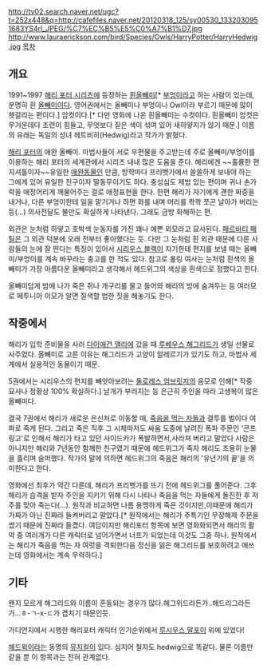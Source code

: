 http://tv02.search.naver.net/ugc?t=252x448&q=http://cafefiles.naver.net/20120318_125/sy00530_1332030951683YS4rI_JPEG/%C7%EC%B5%E5%C0%A7%B1%D7.jpg
http://www.lauraerickson.com/bird/Species/Owls/HarryPotter/HarryHedwig.jpg
[[목차]]
== 개요 ==
1991~1997
[[해리 포터 시리즈]]에 등장하는 [[흰올빼미]][* [[부엉이]]라고 하는 사람이 있는데, 분명히 흰 [[올빼미]]이다. 영어권에서는 올빼미나 부엉이나 Owl이라 부르기 때문에 많이 헷갈리는 편이다.] 암컷이다.[* 다만 영화에 나온 흰올빼미는 수컷이다. 흰올빼미 암컷은 무거운데다 조련이 힘들고, 무엇보다 짙은 색이 섞여 있어 새하얗지가 않기 때문.] 이름의 유래는 독일의 성녀 헤트비히(Hedwig)라고 작가가 밝혔다.

[[해리 포터]]의 애완 올빼미. 마법사들이 서로 우편물을 주고받는데 주로 올빼미/부엉이를 이용하는 해리 포터의 세계관에서 시리즈 내내 많은 도움을 준다. 해리에겐 ~~훌륭한 편지셔틀이자~~유일한 [[애완동물]]인 만큼, 방학마다 프리벳가에서 쓸쓸하게 보내야 하는 그에게 있어 유일한 친구이자 말동무이기도 하다. 충성심도 제법 있는 편이며 귀나 손가락을 애정어리게 깨물어주는 걸로 애정표현을 한다. 한편 해리가 자기에게 괜한 짜증을 내거나, 다른 부엉이한테 일을 맡기거나 하면 화를 내며 머리를 콱콱 쪼곤 날아가 버리는 등(...) 의사전달도 불만도 확실하게 나타낸다. 그래도 금방 화해하는 편.

외관은 눈처럼 하얗고 호박색 눈동자를 가진 꽤나 예쁜 외모라고 묘사된다. [[패르바티 패틸]]은 그 외관 덕분에 오래 전부터 좋아했다는 듯. 다만 그 눈처럼 흰 외관 때문에 다른 사람들의 눈에 잘 띈다는 특징이 있어서 [[시리우스 블랙]]이 자기한테 편지를 보낼 때는 올빼미/부엉이를 계속 바꾸라는 충고를 한 적도 있다. 참고로 롤링 여사는 눈처럼 흰색의 올빼미가 가장 아름다운 올빼미라고 생각해서 헤드위그의 색상을 흰색으로 정했다고 한다.

올빼미답게 밤에 나가 죽은 쥐나 개구리를 물고 들어와 해리의 방에 숨겨두는 등 여러모로 페투니아 이모가 알면 질색할 법한 짓을 해놓기도 한다.

== 작중에서 ==
해리가 입학 준비물을 사러 [[다이애건 앨리]]에 갔을 때 [[루베우스 해그리드]]가 생일 선물로 사주었다. 올빼미로 고른 이유는 해그리드가 고양이 알레르기가 있기도 하고, 마법사 세계에서 실용적인 동물이기 때문.

5권에서는 시리우스의 편지를 빼앗아보려는 [[돌로레스 엄브릿지]]의 음모로 인해[* 작중 묘사나 정황상 100% 확실하다.] 날개가 부러지는 등 은근히 주인을 따라 고생복이 많은 올빼미다.

결국 7권에서 해리가 새로운 은신처로 이동할 때, [[죽음을 먹는 자]]들과 결투를 벌이다 여파로 죽게 된다.
그리고 죽은 직후 그 시체마저도 싸움 도중에 날려진 폭파 주문인 '콘프링고'로 인해서 해리가 타고 있던 사이드카가 폭발하면서,사라져 버리고 말았다
사람은 아니지만 해리와 7년동안 함께한 친구였기 때문에 헤드위그가 죽자 해리도 조용히 눈물을 흘리며 슬퍼했다. 작가의 말에 의하면 헤드위그의 죽음은 해리의 '유년기의 끝'을 의미한다고 한다.

영화에선 최후가 약간 다른데, 해리가 프리벳가를 뜨기 전에 헤드위그를 풀어준다. 그후 해리가 습격을 받자 주인을 지키기 위해 다시 나타나 죽음을 먹는 자들에게 돌진한 후 저주를 맞아 죽는다(…). 원작과 비교하면 나름 용맹하게 죽은 것이지만,이때문에 해리가 가짜가 아닌 진짜라 들켜버리고 말았다.[* 원작에서는 해리가 주특기인 무장해제 주문을 썼기 때문에 진짜라 들켰다. 여담이지만 해리포터 항목에 보면 영화화되면서 해리의 활약 중 여러개가 다른 캐릭터로 넘어가면서 너프가 되었는데 이것도 그중 하나. 원작에서는 해리가 죽음을 먹는 자 여럿을 격퇴한다음 정신을 잃은 해그리드를 보호하려고 애쓰는데 영화에서는 계속 무력하다.]
== 기타 ==
왠지 모르게 해그리드와 이름이 혼동되는 경우가 많다.헤그위드라든가..해드리그라든가...ㅎ-ㄱ-x-ㄷ가 겹치기 때문인듯.

가디언지에서 시행한 해리포터 캐릭터 인기순위에서 [[루시우스 말포이]] 위에 있었다!

[[헤드윅]]이라는 동명의 [[뮤지컬]]이 있다. 심지어 철자도 hedwig으로 똑같다. 물론 이름만 같을 뿐 이 항목과는 전혀 관계없다.
